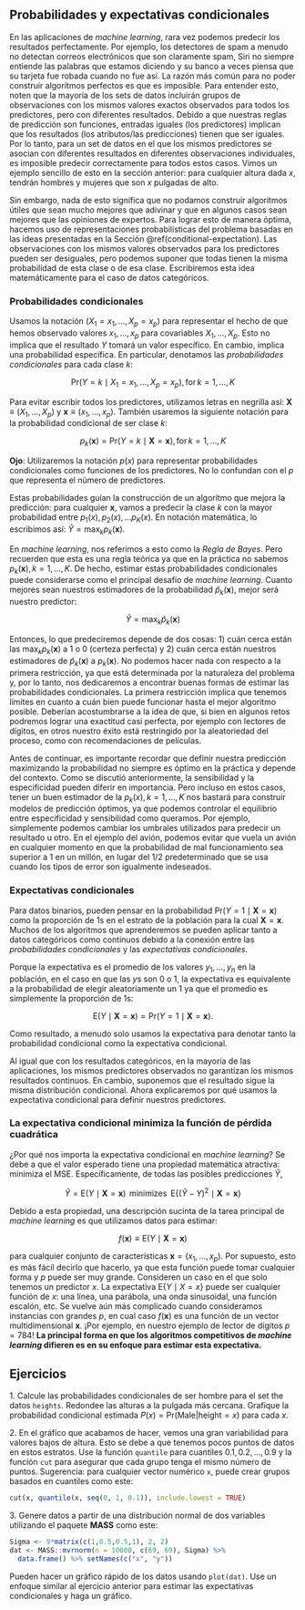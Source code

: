 ## Probabilidades y expectativas condicionales

En las aplicaciones de _machine learning_, rara vez podemos predecir los resultados perfectamente. Por ejemplo, los detectores de spam a menudo no detectan correos electrónicos que son claramente spam, Siri no siempre entiende las palabras que estamos diciendo y su banco a veces piensa que su tarjeta fue robada cuando no fue así. La razón más común para no poder construir algoritmos perfectos es que es imposible. Para entender esto, noten que la mayoría de los sets de datos incluirán grupos de observaciones con los mismos valores exactos observados para todos los predictores, pero con diferentes resultados. Debido a que nuestras reglas de predicción son funciones, entradas iguales (los predictores) implican que los resultados (los atributos/las predicciones) tienen que ser iguales. Por lo tanto, para un set de datos en el que los mismos predictores se asocian con diferentes resultados en diferentes observaciones individuales, es imposible predecir correctamente para todos estos casos. Vimos un ejemplo sencillo de esto en la sección anterior: para cualquier altura dada $x$, tendrán hombres y mujeres que son $x$ pulgadas de alto.

Sin embargo, nada de esto significa que no podamos construir algoritmos útiles que sean mucho mejores que adivinar y que en algunos casos sean mejores que las opiniones de expertos. Para lograr esto de manera óptima, hacemos uso de representaciones probabilísticas del problema basadas en las ideas presentadas en la Sección \@ref(conditional-expectation). Las observaciones con los mismos valores observados para los predictores pueden ser desiguales, pero podemos suponer que todas tienen la misma probabilidad de esta clase o de esa clase. Escribiremos esta idea matemáticamente para el caso de datos categóricos.

### Probabilidades condicionales

Usamos la notación $(X_1 = x_1,\dots,X_p=x_p)$ para representar el hecho de que hemos observado valores $x_1, \dots ,x_p$ para covariables $X_1, \dots, X_p$. Esto no implica que el resultado $Y$ tomará un valor específico. En cambio, implica una probabilidad específica. En particular, denotamos las _probabilidades condicionales_ para cada clase $k$:

$$
\mbox{Pr}(Y=k \mid X_1 = x_1,\dots,X_p=x_p), \, \mbox{for}\,k=1,\dots,K
$$

Para evitar escribir todos los predictores, utilizamos letras en negrilla así: $\mathbf{X} \equiv (X_1,\dots,X_p)$ y $\mathbf{x} \equiv (x_1,\dots,x_p)$. También usaremos la siguiente notación para la probabilidad condicional de ser clase $k$:

$$
p_k(\mathbf{x}) = \mbox{Pr}(Y=k \mid \mathbf{X}=\mathbf{x}), \, \mbox{for}\, k=1,\dots,K
$$

__Ojo__: Utilizaremos la notación $p(x)$ para representar probabilidades condicionales como funciones de los predictores. No lo confundan con el $p$ que representa el número de predictores.

Estas probabilidades guían la construcción de un algoritmo que mejora la predicción: para cualquier $\mathbf{x}$, vamos a predecir la clase $k$ con la mayor probabilidad entre $p_1(x),p_2(x),\dots p_K(x)$. En notación matemática, lo escribimos así: $\hat{Y}=\max_k p_k(\mathbf{x})$.

En _machine learning_, nos referimos a esto como  la _Regla de Bayes_. Pero recuerden que esta es una regla teórica ya que en la práctica no sabemos $p_k(\mathbf{x}),k=1,\dots,K$. De hecho, estimar estas probabilidades condicionales puede considerarse como el principal desafío de _machine learning_. Cuanto mejores sean nuestros estimadores de la probabilidad $\hat{p}_k(\mathbf{x})$, mejor será nuestro predictor:

$$\hat{Y} = \max_k \hat{p}_k(\mathbf{x})$$

Entonces, lo que predeciremos depende de dos cosas: 1) cuán cerca están las $\max_k p_k(\mathbf{x})$ a 1 o 0 (certeza perfecta)
y 2) cuán cerca están nuestros estimadores de $\hat{p}_k(\mathbf{x})$ a $p_k(\mathbf{x})$. No podemos hacer nada con respecto a la primera restricción, ya que está determinada por la naturaleza del problema y, por lo tanto, nos dedicaremos a encontrar buenas formas de estimar las probabilidades condicionales. La primera restricción implica que tenemos límites en cuanto a cuán bien puede funcionar hasta el mejor algoritmo posible. Deberían acostumbrarse a la idea de que, si bien en algunos retos podremos lograr una exactitud casi perfecta, por ejemplo con lectores de dígitos, en otros nuestro éxito está restringido por la aleatoriedad del proceso, como con recomendaciones de películas.

Antes de continuar, es importante recordar que definir nuestra predicción maximizando la probabilidad no siempre es óptimo en la práctica y depende del contexto. Como se discutió anteriormente, la sensibilidad y la especificidad pueden diferir en importancia. Pero incluso en estos casos, tener un buen estimador de la $p_k(x), k=1,\dots,K$ nos bastará para construir modelos de predicción óptimos, ya que podemos controlar el equilibrio entre especificidad y sensibilidad como queramos. Por ejemplo, simplemente podemos cambiar los umbrales utilizados para predecir un resultado u otro. En el ejemplo del avión, podemos evitar que vuela un avión en cualquier momento en que la probabilidad de mal funcionamiento sea superior a 1 en un millón, en lugar del 1/2 predeterminado que se usa cuando los tipos de error son igualmente indeseados.

### Expectativas condicionales

Para datos binarios, pueden pensar en la probabilidad $\mbox{Pr}(Y=1 \mid \mathbf{X}=\mathbf{x})$ como la proporción de 1s en el estrato de la población para la cual $\mathbf{X}=\mathbf{x}$. Muchos de los algoritmos que aprenderemos se pueden aplicar tanto a datos categóricos como continuos debido a la conexión entre las _probabilidades condicionales_ y las _expectativas condicionales_.

Porque la expectativa es el promedio de los valores $y_1,\dots,y_n$ en la población, en el caso en que las $y$s son 0 o 1, la expectativa es equivalente a la probabilidad de elegir aleatoriamente un 1 ya que el promedio es simplemente la proporción de 1s:

$$
\mbox{E}(Y \mid \mathbf{X}=\mathbf{x})=\mbox{Pr}(Y=1 \mid \mathbf{X}=\mathbf{x}).
$$

Como resultado, a menudo solo usamos la expectativa para denotar tanto la probabilidad condicional como la expectativa condicional.

Al igual que con los resultados categóricos, en la mayoría de las aplicaciones, los mismos predictores observados no garantizan los mismos resultados continuos. En cambio, suponemos que el resultado sigue la misma distribución condicional. Ahora explicaremos por qué usamos la expectativa condicional para definir nuestros predictores.


### La expectativa condicional minimiza la función de pérdida cuadrática

¿Por qué nos importa la expectativa condicional en _machine learning_? Se debe a que el valor esperado tiene una propiedad matemática atractiva: minimiza el MSE. Específicamente, de todas las posibles predicciones $\hat{Y}$,

$$
\hat{Y} = \mbox{E}(Y \mid \mathbf{X}=\mathbf{x}) \, \mbox{ minimizes } \, \mbox{E}\{ (\hat{Y} - Y)^2 \mid \mathbf{X}=\mathbf{x} \}
$$

Debido a esta propiedad, una descripción sucinta de la tarea principal de _machine learning_ es que utilizamos datos para estimar:

$$
f(\mathbf{x}) \equiv \mbox{E}( Y \mid \mathbf{X}=\mathbf{x} )
$$

para cualquier conjunto de características $\mathbf{x} = (x_1, \dots, x_p)$. Por supuesto, esto es más fácil decirlo que hacerlo, ya que esta función puede tomar cualquier forma y $p$ puede ser muy grande. Consideren un caso en el que solo tenemos un predictor $x$. La expectativa $\mbox{E}\{ Y \mid X=x \}$ puede ser cualquier función de $x$: una línea, una parábola, una onda sinusoidal, una función escalón, etc. Se vuelve aún más complicado cuando consideramos instancias con grandes $p$, en cual caso $f(\mathbf{x})$ es una función de un vector multidimensional $\mathbf{x}$. ¡Por ejemplo, en nuestro ejemplo de lector de dígitos $p = 784$! **La principal forma en que los algoritmos competitivos de _machine learning_ difieren es en su enfoque para estimar esta expectativa. **


## Ejercicios

1\. Calcule las probabilidades condicionales de ser hombre para el set the datos `heights`. Redondee las alturas a la pulgada más cercana. Grafique la probabilidad condicional estimada $P(x) = \mbox{Pr}(\mbox{Male} | \mbox{height}=x)$ para cada $x$.


2\. En el gráfico que acabamos de hacer, vemos una gran variabilidad para valores bajos de altura. Esto se debe a que tenemos pocos puntos de datos en estos estratos. Use la función `quantile` para cuantiles $0.1,0.2,\dots,0.9$ y la función `cut` para asegurar que cada grupo tenga el mismo número de puntos. Sugerencia: para cualquier vector numérico `x`, puede crear grupos basados en cuantiles como este:

```r
cut(x, quantile(x, seq(0, 1, 0.1)), include.lowest = TRUE)
```

3\. Genere datos a partir de una distribución normal de dos variables utilizando el paquete __MASS__ como este:

```r
Sigma <- 9*matrix(c(1,0.5,0.5,1), 2, 2)
dat <- MASS::mvrnorm(n = 10000, c(69, 69), Sigma) %>%
  data.frame() %>% setNames(c("x", "y"))
```

Pueden hacer un gráfico rápido de los datos usando `plot(dat)`. Use un enfoque similar al ejercicio anterior para estimar las expectativas condicionales y haga un gráfico.


